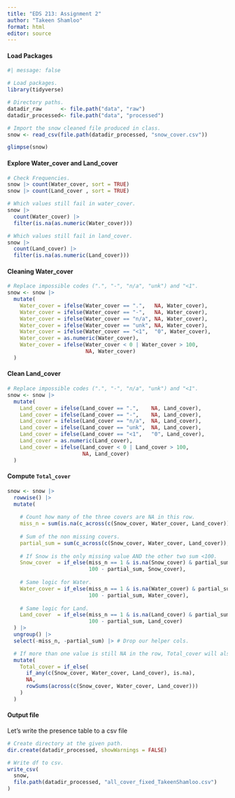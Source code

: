 ```yaml
---
title: "EDS 213: Assignment 2"
author: "Takeen Shamloo"
format: html
editor: source
---
```


#### Load Packages 

```r
#| message: false

# Load packages.
library(tidyverse)

# Directory paths.
datadir_raw      <- file.path("data", "raw")
datadir_processed<- file.path("data", "processed")

# Import the snow cleaned file produced in class.
snow <- read_csv(file.path(datadir_processed, "snow_cover.csv"))

glimpse(snow)
```

#### Explore Water_cover and Land_cover

```r
# Check Frequencies.
snow |> count(Water_cover, sort = TRUE)
snow |> count(Land_cover , sort = TRUE)

# Which values still fail in water_cover.
snow |> 
  count(Water_cover) |>
  filter(is.na(as.numeric(Water_cover)))

# Which values still fail in land_cover.
snow |> 
  count(Land_cover) |>
  filter(is.na(as.numeric(Land_cover)))
```

#### Cleaning Water_cover

```r
# Replace impossible codes (".", "-", "n/a", "unk") and "<1".
snow <- snow |>
  mutate(
    Water_cover = ifelse(Water_cover == ".",   NA, Water_cover),
    Water_cover = ifelse(Water_cover == "-",   NA, Water_cover),
    Water_cover = ifelse(Water_cover == "n/a", NA, Water_cover),
    Water_cover = ifelse(Water_cover == "unk", NA, Water_cover),
    Water_cover = ifelse(Water_cover == "<1",  "0", Water_cover),
    Water_cover = as.numeric(Water_cover),
    Water_cover = ifelse(Water_cover < 0 | Water_cover > 100,
                         NA, Water_cover)
  )
```

#### Clean Land_cover

```r
# Replace impossible codes (".", "-", "n/a", "unk") and "<1".
snow <- snow |>
  mutate(
    Land_cover = ifelse(Land_cover == ".",    NA, Land_cover),
    Land_cover = ifelse(Land_cover == "-",    NA, Land_cover),
    Land_cover = ifelse(Land_cover == "n/a",  NA, Land_cover),
    Land_cover = ifelse(Land_cover == "unk",  NA, Land_cover),
    Land_cover = ifelse(Land_cover == "<1",   "0", Land_cover),
    Land_cover = as.numeric(Land_cover),
    Land_cover = ifelse(Land_cover < 0 | Land_cover > 100,
                        NA, Land_cover)
  )
```


#### Compute `Total_cover`

```r
snow <- snow |> 
  rowwise() |>
  mutate(
    
    # Count how many of the three covers are NA in this row.
    miss_n = sum(is.na(c_across(c(Snow_cover, Water_cover, Land_cover)))),
    
    # Sum of the non missing covers.
    partial_sum = sum(c_across(c(Snow_cover, Water_cover, Land_cover)), na.rm = TRUE),
    
    # If Snow is the only missing value AND the other two sum <100. 
    Snow_cover  = if_else(miss_n == 1 & is.na(Snow_cover) & partial_sum <= 100,
                          100 - partial_sum, Snow_cover),
    
    # Same logic for Water.
    Water_cover = if_else(miss_n == 1 & is.na(Water_cover) & partial_sum <= 100,
                          100 - partial_sum, Water_cover),
    
    # Same logic for Land.
    Land_cover  = if_else(miss_n == 1 & is.na(Land_cover) & partial_sum <= 100,
                          100 - partial_sum, Land_cover)
  ) |> 
  ungroup() |>
  select(-miss_n, -partial_sum) |> # Drop our helper cols. 

  # If more than one value is still NA in the row, Total_cover will also be NA.
  mutate(
    Total_cover = if_else(
      if_any(c(Snow_cover, Water_cover, Land_cover), is.na),
      NA,
      rowSums(across(c(Snow_cover, Water_cover, Land_cover)))
    )
  )
```

#### Output file

Let's write the presence table to a csv file

```r
# Create directory at the given path. 
dir.create(datadir_processed, showWarnings = FALSE)

# Write df to csv.
write_csv(
  snow,
  file.path(datadir_processed, "all_cover_fixed_TakeenShamloo.csv")
)
```

